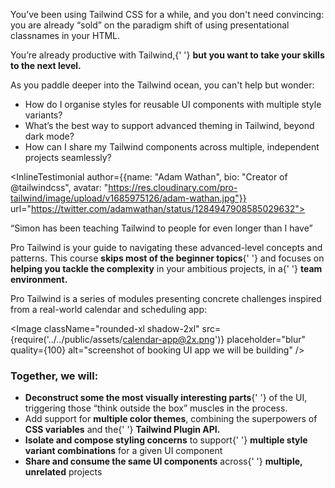 You’ve been using Tailwind CSS for a while, and you don't need convincing: you are already “sold” on the paradigm shift of using presentational classnames in your HTML.

You’re already productive with Tailwind,{' '} **but you want to take your skills to the next level.**

As you paddle deeper into the Tailwind ocean, you can't help but wonder:

<div className="prose-li:marker:content-['?'] prose-li:marker:text-brand-red prose-li:marker:font-bold prose-li:marker:font-heading sm:prose-ul:pl-2 sm:prose-li:pl-5 prose-ul:pl-2 prose-li:pl-5">

- How do I organise styles for reusable UI components with multiple style variants?
- What’s the best way to support advanced theming in Tailwind, beyond dark mode?
- How can I share my Tailwind components across multiple, independent projects seamlessly?

</div>

<InlineTestimonial author={{name: "Adam Wathan", bio: "Creator of @tailwindcss", avatar: "https://res.cloudinary.com/pro-tailwind/image/upload/v1685975126/adam-wathan.jpg"}} url="https://twitter.com/adamwathan/status/1284947908585029632">

“Simon has been teaching Tailwind to people for even longer than I have”

</InlineTestimonial>

Pro Tailwind is your guide to navigating these advanced-level concepts and patterns. This course **skips most of the beginner topics**{' '} and focuses on **helping you tackle the complexity** in your ambitious projects, in a{' '} **team environment.**

Pro Tailwind is a series of modules presenting concrete challenges inspired from a real-world calendar and scheduling app:

<Image
  className="rounded-xl shadow-2xl"
  src={require('../../public/assets/calendar-app@2x.png')}
  placeholder="blur"
  quality={100}
  alt="screenshot of booking UI app we will be building"
/>

### Together, we will:

<div className="prose-li:marker:content-['✓'] prose-li:marker:text-emerald-600 prose-li:marker:font-bold prose-li:marker:font-heading sm:prose-ul:pl-4 sm:prose-li:pl-5 prose-ul:pl-4 prose-li:pl-5">

- **Deconstruct some the most visually interesting parts**{' '} of the UI, triggering those “think outside the box” muscles in the process.
- Add support for **multiple color themes**, combining the superpowers of **CSS variables** and the{' '} **Tailwind Plugin API.**
- **Isolate and compose styling concerns** to support{' '} **multiple style variant combinations** for a given UI component
- **Share and consume the same UI components** across{' '} **multiple, unrelated** projects

</div>

